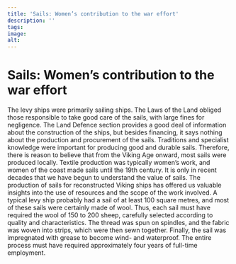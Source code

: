 ```yaml
---
title: 'Sails: Women’s contribution to the war effort'
description: ''
tags:
image: 
alt: 
---
```



# Sails: Women’s contribution to the war effort

<Container stil="initial side">
    The levy ships were primarily sailing ships. The Laws of the Land obliged those responsible to take good care of the sails, with large fines for negligence. The Land Defence section provides a good deal of information about the construction of the ships, but besides financing, it says nothing about the production and procurement of the sails. Traditions and specialist knowledge were important for producing good and durable sails. Therefore, there is reason to believe that from the Viking Age onward, most sails were produced locally. Textile production was typically women’s work, and women of the coast made sails until the 19th century. It is only in recent decades that we have begun to understand the value of sails. The production of sails for reconstructed Viking ships has offered us valuable insights into the use of resources and the scope of the work involved. A typical levy ship probably had a sail of at least 100 square metres, and most of these sails were certainly made of wool. Thus, each sail must have required the wool of 150 to 200 sheep, carefully selected according to quality and characteristics. The thread was spun on spindles, and the fabric was woven into strips, which were then sewn together. Finally, the sail was impregnated with grease to become wind- and waterproof. The entire process must have required approximately four years of full-time employment.
</Container>